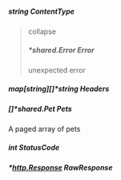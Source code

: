 
##### string **ContentType**

> collapse
> ##### *shared.Error **Error**
> unexpected error
> <Error/>

##### map[string][]*string **Headers**

##### []*shared.Pet **Pets**

A paged array of pets

##### int **StatusCode**

##### *[http.Response](https://pkg.go.dev/net/http#Response) **RawResponse**
